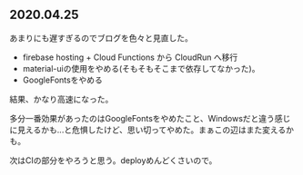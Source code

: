 
## 2020.04.25
あまりにも遅すぎるのでブログを色々と見直した。
- firebase hosting + Cloud Functions から CloudRun へ移行
- material-uiの使用をやめる(そもそもそこまで依存してなかった)。
- GoogleFontsをやめる

結果、かなり高速になった。

<TwitterCard id='1253730281426530304' />

多分一番効果があったのはGoogleFontsをやめたこと、Windowsだと違う感じに見えるかも...と危惧したけど、思い切ってやめた。まぁこの辺はまた変えるかも。

次はCIの部分をやろうと思う。deployめんどくさいので。